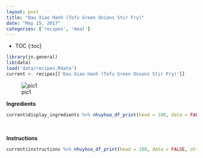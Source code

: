 ```yaml
---
layout: post
title: "Dau Xiao Hanh (Tofu Green Onions Stir Fry)"
date: "May 15, 2017"
categories: ['recipes', 'meal']
---
```


* TOC
{:toc}

```r
library(jn.general)
lib(data)
load('data/recipes.Rdata')
current <- recipes[['Dau Xiao Hanh (Tofu Green Onions Stir Fry)']]
```

![pic1](http://jnguyen92.github.io/nhuyhoa/figure/food/Dau_Xiao_Hanh.JPG)




**Ingredients**

```r
current$display_ingredients %>% nhuyhoa_df_print(head = 100, data = FALSE, attribute = "class = \"presenttab\"")
```

<br>

**Instructions**

```r
current$instructions %>% nhuyhoa_df_print(head = 100, data = FALSE, attribute = "class = \"presenttabnoh\"")
```

